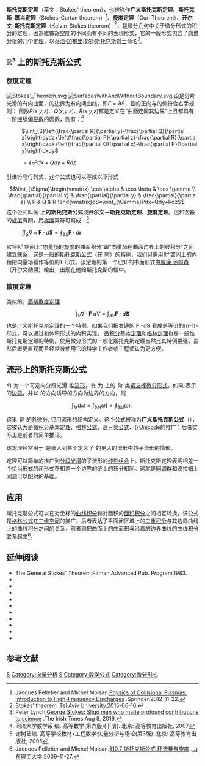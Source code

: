{{NoteTA|zh-tw:克耳文;zh-cn:开尔文|original=Kelvin|G1=Math}}
{{微積分學}}
{{distinguish|斯托克斯定律}}

'''斯托克斯定理'''（英文：Stokes' theorem），也被称作'''广义斯托克斯定理'''、'''斯托克斯–嘉当定理'''（Stokes–Cartan theorem）<ref>Jacques Pelletier and Michel Moisan.[https://www.springer.com/gp/book/9789400745575 Physics of Collisional Plasmas: Introduction to High-Frequency Discharges] {{Wayback|url=https://www.springer.com/gp/book/9789400745575 |date=20190403080317 }}.Springer.2012-11-22.</ref>、'''旋度定理'''（Curl Theorem）、'''开尔文-斯托克斯定理'''（Kelvin-Stokes theorem）<ref>[http://www.math.tau.ac.il/~tsirel/Courses/Analysis4-Fall2015/lect6.pdf Stokes' theorem] {{Wayback|url=http://www.math.tau.ac.il/~tsirel/Courses/Analysis4-Fall2015/lect6.pdf |date=20201219044150 }}.Tel Aviv University.2015-06-16.</ref>，是[[微分几何|微分几何]]中关于[[微分形式|微分形式]]的[[积分|积分]]的定理，因為維數跟空間的不同而有不同的表現形式，它的一般形式包含了[[向量分析|向量分析]]的几个[[定理|定理]]，以[[乔治·加布里埃尔·斯托克斯|乔治·加布里埃尔·斯托克斯]][[爵士|爵士]]命名<ref>Peter Lynch.[https://www.irishtimes.com/news/science/george-stokes-sligo-man-who-made-profound-contributions-to-science-1.3969866 George Stokes: Sligo man who made profound contributions to science] {{Wayback|url=https://www.irishtimes.com/news/science/george-stokes-sligo-man-who-made-profound-contributions-to-science-1.3969866 |date=20210115213441 }}.The Irish Times.Aug 8, 2019.</ref>。

==ℝ³ 上的斯托克斯公式==
===旋度定理===
{{main|开尔文-斯托克斯定理}}
[[Image:Stokes'_Theorem.svg|thumb]]
[[File:SurfacesWithAndWithoutBoundary.svg|right]]
设{{VarSerif|S}}是分片光滑的有向曲面，{{VarSerif|S}}的边界为有向闭曲线{{VarSerif|Γ}}，即<math>\Gamma=\partial S</math>，且{{VarSerif|Γ}}的正向与{{VarSerif|S}}的侧符合右手规则：
函数''P''(''x'',''y'',''z'')、''Q''(''x'',''y'',''z'')、''R''(''x'',''y'',''z'')都是定义在“曲面{{VarSerif|S}}连同其边界{{VarSerif|Γ}}”上且都具有一阶连续[[偏导数|偏导数]]的函数，则有：<ref>同济大学数学系 编. 高等数学(第六版)(下册). 北京: 高等教育出版社, 2007</ref>
: <math>\iint_{S}\left(\frac{\partial R}{\partial y}-\frac{\partial Q}{\partial z}\right)dydz+\left(\frac{\partial P}{\partial z}-\frac{\partial R}{\partial x}\right)dzdx+\left(\frac{\partial Q}{\partial x}-\frac{\partial P}{\partial y}\right)dxdy</math>

: <math>=\oint_{\Gamma}Pdx+Qdy+Rdz</math>

引进符号行列式，这个公式也可以写成以下形式：
:<math>\iint_{\Sigma}\begin{vmatrix} \cos \alpha & \cos \beta & \cos \gamma \\ \frac{\partial}{\partial x} & \frac{\partial}{\partial y} & \frac{\partial}{\partial z} \\ P & Q & R \end{vmatrix}dS=\oint_{\Gamma}Pdx+Qdy+Rdz</math>
这个公式叫做 '''{{Unicode|ℝ³}} 上的斯托克斯公式'''或'''开尔文－斯托克斯定理'''、'''旋度定理'''。這和函數的[[旋度|旋度]]有關，用[[梯度|梯度]]算符可寫成：<ref>谢树艺编. 高等学校教材•工程数学:矢量分析与场论(第3版). 北京: 高等教育出版社, 2005</ref>

: <math> \iint_{S} \nabla \times \mathbf{F} \cdot d\mathbf{S} = \oint_{\partial S} \mathbf{F} \cdot d \mathbf{r}</math>

它将ℝ³ 空间上“[[向量场|向量场]]的[[旋度|旋度]]的曲面积分”跟“向量场在曲面边界上的线积分”之间建立联系，这是[[#流形上的斯托克斯公式|一般的斯托克斯公式]]（在 {{Unicode|''n''=2}} 时）的特例，我们只需用ℝ³ 空间上的內積把向量场看作等价的1-形式。该定理的第一个已知的书面形式由[[威廉·汤姆森|威廉·汤姆森]]（开尔文勋爵）给出，出现在他给斯托克斯的信中。

===散度定理===
{{main|高斯散度定理}}
类似的，[[高斯散度定理|高斯散度定理]]
:<math>\int_{V} \nabla \cdot \mathbf{F} \; dV = \int_{\partial V} \mathbf{F} \cdot d\mathbf{S}</math>
也是[[#流形上的斯托克斯公式|广义斯托克斯定理]]的一个特例，如果我们把右邊的 <math>\mathbf{F} \cdot d\mathbf{S}</math> 看成是等价的(''n''-1)-形式，可以通过和体积形式的内积实现。
[[微积分基本定理|微积分基本定理]]和[[格林定理|格林定理]]也是一般性斯托克斯定理的特例。使用微分形式的一般化斯托克斯定理当然比其特例更强，虽然后者更直观而且经常被使用它的科学工作者或工程师认为更方便。

==流形上的斯托克斯公式==
令 {{Unicode|''M''}} 为一个可定向分段光滑 {{Unicode|''n''}} 维[[流形|流形]]，令 {{Unicode|ω}} 为 {{Unicode|''M''}} 上的 {{Unicode|''n''−1}} 阶 {{Unicode|C<sup>1</sup>}} 类[[紧支撑|紧支撑]][[微分形式|微分形式]]。如果 {{Unicode|∂''M''}} 表示 {{Unicode|''M''}} 的[[边界|边界]]，并以 {{Unicode|''M''}} 的方向诱导的方向为边界的方向，则

:<math>\int_M d\omega = \int_{\partial M} \omega (= \oint_{\partial M} \omega).\!\,</math>

这里 {{Unicode|''dω''}} 是 {{Unicode|''ω''}} 的[[外微分|外微分]], 只用流形的结构定义。这个公式被称为'''广义斯托克斯公式'''（{{Lang|en|generalized Stokes' formula}}），它被认为是[[微积分基本定理|微积分基本定理]]、[[格林公式|格林公式]]、[[高斯散度定理|高－奥公式]]、[[#.E2.84.9D.C2.B3.E2.80.89.E4.B8.8A.E7.9A.84.E6.96.AF.E6.89.98.E5.85.8B.E6.96.AF.E5.85.AC.E5.BC.8F|{{Unicode]]的推广；后者实际上是前者的简单推论。

该定理经常用于 {{Unicode|''M''}} 是嵌入到某个定义了 {{Unicode|ω}} 的更大的流形中的子流形的情形。

定理可以简单的推广到[[分段光滑|分段光滑]]的子流形的[[线性组合|线性组合]]上。斯托克斯定理表明相差一个[[恰当形式|恰当形式]]的闭形式在相差一个[[边界|边界]]的链上的积分相同。这就是[[同调群|同调群]]和[[德拉姆上同调|德拉姆上同调]]可以配对的基础。

==应用==
斯托克斯公式可以在对坐标的[[曲线积分|曲线积分]]和对面积的[[面积积分|面积积分]]之间相互转换，该公式是[[格林公式|格林公式]]在[[三维空间|三维空间]]的推广，后者表达了平面闭区域上的[[二重积分|二重积分]]与其边界曲线上的曲线积分之间的关系，前者则把曲面上的曲面积与沿着的边界曲线的曲线积分联系起来<ref>Jacques Pelletier and Michel Moisan.[https://sxyd.sdut.edu.cn/_upload/tpl/02/32/562/template562/onlineLearning/gaodengshuxuexia/lesson/10.7situokegongshi.htm §10.7  斯托克斯公式  环流量与旋度] {{Wayback|url=https://sxyd.sdut.edu.cn/_upload/tpl/02/32/562/template562/onlineLearning/gaodengshuxuexia/lesson/10.7situokegongshi.htm |date=20201219044207 }}.[[山东理工大学|山东理工大学]].2009-11-27.</ref>。

==延伸阅读==
* The General Stokes' Theorem.Pitman Advanced Pub. Program.1983.
* {{cite journal| last=Katz | first=Victor J. | title=The History of Stokes' Theorem | journal=Mathematics Magazine |date=May 1979 | volume=52 | number=3 | pages=146–156 | jstor=2690275 | doi=10.2307/2690275}}
* {{cite book|url=https://archive.org/details/LoomisL.H.SternbergS.AdvancedCalculusRevisedEditionJonesAndBartlett|title=Advanced Calculus|last2=Sternberg|first2=Shlomo|publisher=World Scientific|year=2014|location=Hackensack, New Jersey|pages=|author-link2=|last1=Loomis|first1=Lynn Harold|author1-link=}}
* {{cite book|url=https://archive.org/details/MadsenI.H.TornehaveJ.FromCalculusToCohomologyDeRhamCohomologyAndCharacteristicClasses1996|title=From Calculus to Cohomology: De Rham cohomology and characteristic classes|last2=Tornehave|first2=Jørgen|publisher=Cambridge University Press|year=1997|location=Cambridge, UK|pages=|last1=Madsen|first1=Ib|}}
* {{cite book|author-link=|last=Marsden|first=Jerrold E.|last2=Anthony|first2=Tromba|title=Vector Calculus|edition=5th|publisher=W. H. Freeman|date=2003}}
* {{cite book|url=https://archive.org/details/GraduateTextsInMathematics218LeeJ.M.IntroductionToSmoothManifoldsSpringer2012|title=Introduction to Smooth Manifolds|last=Lee|first=John|date=2003|publisher=Springer-Verlag|location=|pages=}}
* {{cite book|url=https://archive.org/details/1979RudinW|title=Principles of Mathematical Analysis|last=Rudin|first=Walter|publisher=McGraw–Hill|year=1976|location=New York, NY|pages=|authorlink=}}
* {{cite book |title=Calculus on Manifolds: A Modern Approach to Classical Theorems of Advanced Calculus |last1=Spivak|first1=Michael|title-link=|publisher=	Benjamin Cummings |year=1965|location=San Francisco |pages= |author1-link=}}
* {{cite book |first=James |last=Stewart |title=Calculus: Concepts and Contexts |url=https://books.google.com/books?id=Vou3MZu_7tcC&pg=PA960 |date=2009 |publisher=Cengage Learning |pages=960–967 |access-date=2020-05-10 |archive-date=2020-12-19 |archive-url=https://web.archive.org/web/20201219044207/https://books.google.com/books?id=Vou3MZu_7tcC&pg=PA960 |dead-url=no }}
* {{cite book|last=Stewart|first=James|title=Calculus: Early Transcendental Functions|edition=5th|publisher=Brooks/Cole|date=2003}}
* {{cite book|title=An Introduction to Manifolds|last1=Tu|first1=Loring W.|publisher=Springer|year=2011|edition=2nd|location=New York|pages=|author1-link=}}

[[Category:微分几何|S]]
[[Category:向量分析|Category:向量分析]]
[[Category:数学定理|S]]
[[Category:数学公式|Category:数学公式]]
[[Category:微分形式|Category:微分形式]]

==参考文献==
<references/>